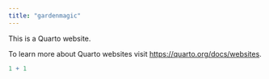 ```yaml
---
title: "gardenmagic"
---
```


This is a Quarto website.

To learn more about Quarto websites visit <https://quarto.org/docs/websites>.

```r
1 + 1
```
